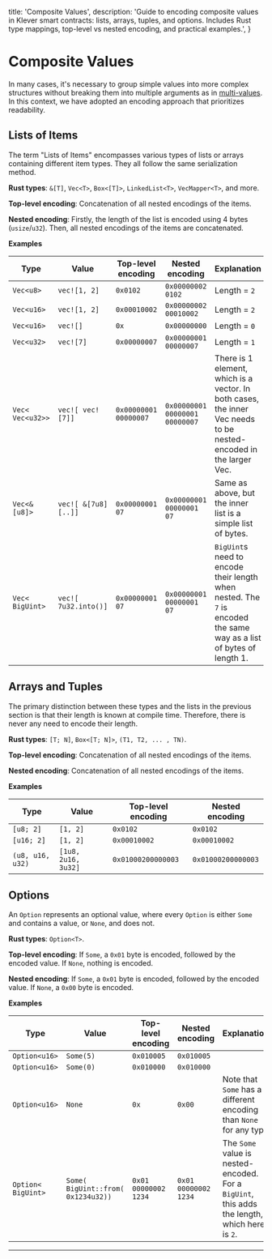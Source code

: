   title: 'Composite Values',
  description:
    'Guide to encoding composite values in Klever smart contracts: lists, arrays, tuples, and options. Includes Rust type mappings, top-level vs nested encoding, and practical examples.',
}

# Composite Values

In many cases, it's necessary to group simple values into more complex structures without breaking them into multiple arguments as in [multi-values](/smart-contracts/data/multi-values). In this context, we have adopted an encoding approach that prioritizes readability.

## Lists of Items

The term "Lists of Items" encompasses various types of lists or arrays containing different item types. They all follow the same serialization method.

**Rust types**: `&[T]`, `Vec<T>`, `Box<[T]>`, `LinkedList<T>`, `VecMapper<T>`, and more.

**Top-level encoding**: Concatenation of all nested encodings of the items.

**Nested encoding**: Firstly, the length of the list is encoded using 4 bytes (`usize`/`u32`). Then, all nested encodings of the items are concatenated.

**Examples**

| Type             | Value                | Top-level encoding    | Nested encoding                | Explanation                                                                                                         |
| ---------------- | -------------------- | --------------------- | ------------------------------ | ------------------------------------------------------------------------------------------------------------------- |
| `Vec<u8>`        | `vec![1, 2]`         | `0x0102`              | `0x00000002 0102`              | Length = `2`                                                                                                        |
| `Vec<u16>`       | `vec![1, 2]`         | `0x00010002`          | `0x00000002 00010002`          | Length = `2`                                                                                                        |
| `Vec<u16>`       | `vec![]`             | `0x`                  | `0x00000000`                   | Length = `0`                                                                                                        |
| `Vec<u32>`       | `vec![7]`            | `0x00000007`          | `0x00000001 00000007`          | Length = `1`                                                                                                        |
| `Vec< Vec<u32>>` | `vec![ vec![7]]`     | `0x00000001 00000007` | `0x00000001 00000001 00000007` | There is 1 element, which is a vector. In both cases, the inner Vec needs to be nested-encoded in the larger Vec.   |
| `Vec<&[u8]>`     | `vec![ &[7u8][..]]`  | `0x00000001 07`       | `0x00000001 00000001 07`       | Same as above, but the inner list is a simple list of bytes.                                                        |
| `Vec< BigUint>`  | `vec![ 7u32.into()]` | `0x00000001 07`       | `0x00000001 00000001 07`       | `BigUint`s need to encode their length when nested. The `7` is encoded the same way as a list of bytes of length 1. |

## Arrays and Tuples

The primary distinction between these types and the lists in the previous section is that their length is known at compile time. Therefore, there is never any need to encode their length.

**Rust types**: `[T; N]`, `Box<[T; N]>`, `(T1, T2, ... , TN)`.

**Top-level encoding**: Concatenation of all nested encodings of the items.

**Nested encoding**: Concatenation of all nested encodings of the items.

**Examples**

| Type             | Value               | Top-level encoding | Nested encoding    |
| ---------------- | ------------------- | ------------------ | ------------------ |
| `[u8; 2]`        | `[1, 2]`            | `0x0102`           | `0x0102`           |
| `[u16; 2]`       | `[1, 2]`            | `0x00010002`       | `0x00010002`       |
| `(u8, u16, u32)` | `[1u8, 2u16, 3u32]` | `0x01000200000003` | `0x01000200000003` |

## Options

An `Option` represents an optional value, where every `Option` is either `Some` and contains a value, or `None`, and does not.

**Rust types**: `Option<T>`.

**Top-level encoding**: If `Some`, a `0x01` byte is encoded, followed by the encoded value. If `None`, nothing is encoded.

**Nested encoding**: If `Some`, a `0x01` byte is encoded, followed by the encoded value. If `None`, a `0x00` byte is encoded.

**Examples**

| Type               | Value                              | Top-level encoding   | Nested encoding      | Explanation                                                                                   |
| ------------------ | ---------------------------------- | -------------------- | -------------------- | --------------------------------------------------------------------------------------------- |
| `Option<u16>`      | `Some(5)`                          | `0x010005`           | `0x010005`           |                                                                                               |
| `Option<u16>`      | `Some(0)`                          | `0x010000`           | `0x010000`           |                                                                                               |
| `Option<u16>`      | `None`                             | `0x`                 | `0x00`               | Note that `Some` has a different encoding than `None` for any type                            |
| `Option< BigUint>` | `Some( BigUint::from( 0x1234u32))` | `0x01 00000002 1234` | `0x01 00000002 1234` | The `Some` value is nested-encoded. For a `BigUint`, this adds the length, which here is `2`. |

---
